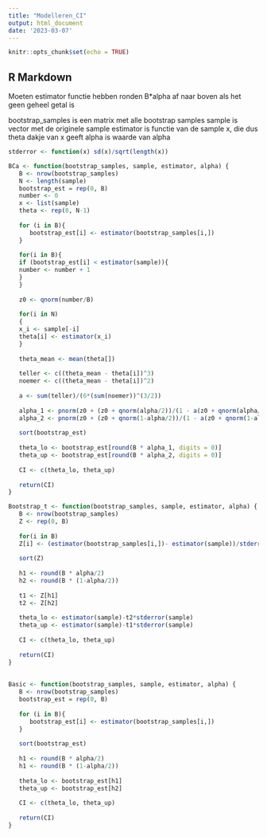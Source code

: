 ---
title: "Modelleren_CI"
output: html_document
date: '2023-03-07'
---

```{r setup, include=FALSE}
knitr::opts_chunk$set(echo = TRUE)
```

## R Markdown

Moeten estimator functie hebben
ronden B*alpha af naar boven als het geen geheel getal is

bootstrap_samples is een matrix met alle bootstrap samples
sample is vector met de originele sample
estimator is functie van de sample x, die dus theta dakje van x geeft
alpha is waarde van alpha

```{r}

stderror <- function(x) sd(x)/sqrt(length(x))

BCa <- function(bootstrap_samples, sample, estimator, alpha) {
   B <- nrow(bootstrap_samples)
   N <- length(sample)
   bootstrap_est = rep(0, B)
   number <- 0
   x <- list(sample)
   theta <- rep(0, N-1)
   
   for (i in B){
      bootstrap_est[i] <- estimator(bootstrap_samples[i,])
   }
   
   for(i in B){
   if (bootstrap_est[i] < estimator(sample)){
   number <- number + 1
   }
   }
   
   z0 <- qnorm(number/B)
   
   for(i in N)
   {
   x_i <- sample[-i]
   theta[i] <- estimator(x_i)
   }
   
   theta_mean <- mean(theta[])
   
   teller <- c((theta_mean - theta[i])^3)
   noemer <- c((theta_mean - theta[i])^2)
   
   a <- sum(teller)/(6*(sum(noemer))^(3/2))
   
   alpha_1 <- pnorm(z0 + (z0 + qnorm(alpha/2))/(1 - a(z0 + qnorm(alpha/2))))
   alpha_2 <- pnorm(z0 + (z0 + qnorm(1-alpha/2))/(1 - a(z0 + qnorm(1-alpha/2))))
   
   sort(bootstrap_est)
   
   theta_lo <- bootstrap_est[round(B * alpha_1, digits = 0)]
   theta_up <- bootstrap_est[round(B * alpha_2, digits = 0)]
   
   CI <- c(theta_lo, theta_up)
   
   return(CI)
}

Bootstrap_t <- function(bootstrap_samples, sample, estimator, alpha) {
   B <- nrow(bootstrap_samples)
   Z <- rep(0, B)
   
   for(i in B)
   Z[i] <- (estimator(bootstrap_samples[i,])- estimator(sample))/stderror(bootstrap_samples[i,])
   
   sort(Z)
   
   h1 <- round(B * alpha/2)
   h2 <- round(B * (1-alpha/2))
   
   t1 <- Z[h1]
   t2 <- Z[h2]
   
   theta_lo <- estimator(sample)-t2*stderror(sample)
   theta_up <- estimator(sample)-t1*stderror(sample)
   
   CI <- c(theta_lo, theta_up)
   
   return(CI)
}   
   
   
Basic <- function(bootstrap_samples, sample, estimator, alpha) {
   B <- nrow(bootstrap_samples)
   bootstrap_est = rep(0, B)
   
   for (i in B){
      bootstrap_est[i] <- estimator(bootstrap_samples[i,])
   }
  
   sort(bootstrap_est)
  
   h1 <- round(B * alpha/2)
   h1 <- round(B * (1-alpha/2))
  
   theta_lo <- bootstrap_est[h1]
   theta_up <- bootstrap_est[h2]
  
   CI <- c(theta_lo, theta_up)
   
   return(CI)
}

```
